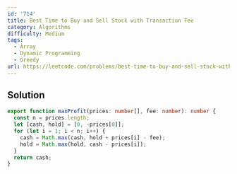 ```yaml
---
id: '714'
title: Best Time to Buy and Sell Stock with Transaction Fee
category: Algorithms
difficulty: Medium
tags:
  - Array
  - Dynamic Programming
  - Greedy
url: https://leetcode.com/problems/best-time-to-buy-and-sell-stock-with-transaction-fee
---
```


## Solution

```typescript showLineNumbers
export function maxProfit(prices: number[], fee: number): number {
  const n = prices.length;
  let [cash, hold] = [0, -prices[0]];
  for (let i = 1; i < n; i++) {
    cash = Math.max(cash, hold + prices[i] - fee);
    hold = Math.max(hold, cash - prices[i]);
  }
  return cash;
}
```
